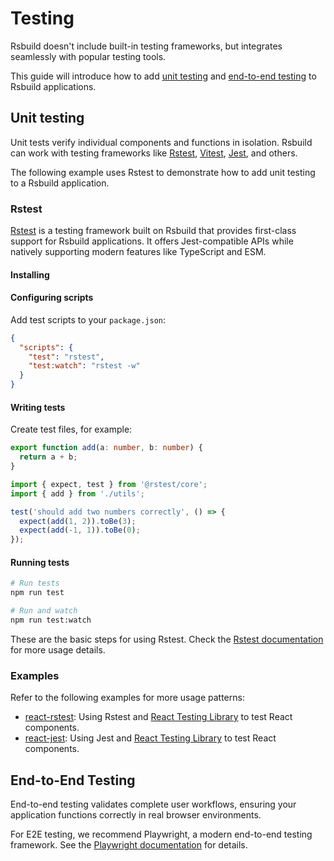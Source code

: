 # Testing

Rsbuild doesn't include built-in testing frameworks, but integrates seamlessly with popular testing tools.

This guide will introduce how to add [unit testing](#unit-testing) and [end-to-end testing](#end-to-end-testing) to Rsbuild applications.

## Unit testing

Unit tests verify individual components and functions in isolation. Rsbuild can work with testing frameworks like [Rstest](https://rstest.rs), [Vitest](https://vitest.dev/), [Jest](https://jestjs.io/), and others.

The following example uses Rstest to demonstrate how to add unit testing to a Rsbuild application.

### Rstest

[Rstest](https://rstest.rs/) is a testing framework built on Rsbuild that provides first-class support for Rsbuild applications. It offers Jest-compatible APIs while natively supporting modern features like TypeScript and ESM.

#### Installing


<PackageManagerTabs command="add @rstest/core -D" />

#### Configuring scripts

Add test scripts to your `package.json`:

```json
{
  "scripts": {
    "test": "rstest",
    "test:watch": "rstest -w"
  }
}
```

#### Writing tests

Create test files, for example:

```ts title="src/util.ts"
export function add(a: number, b: number) {
  return a + b;
}
```

```ts title="src/utils.test.ts"
import { expect, test } from '@rstest/core';
import { add } from './utils';

test('should add two numbers correctly', () => {
  expect(add(1, 2)).toBe(3);
  expect(add(-1, 1)).toBe(0);
});
```

#### Running tests

```bash
# Run tests
npm run test

# Run and watch
npm run test:watch
```

These are the basic steps for using Rstest. Check the [Rstest documentation](https://rstest.rs/guide/start/) for more usage details.

### Examples

Refer to the following examples for more usage patterns:

- [react-rstest](https://github.com/rspack-contrib/rstack-examples/tree/main/rsbuild/react-rstest): Using Rstest and [React Testing Library](https://github.com/testing-library/react-testing-library) to test React components.
- [react-jest](https://github.com/rspack-contrib/rstack-examples/tree/main/rsbuild/react-jest): Using Jest and [React Testing Library](https://github.com/testing-library/react-testing-library) to test React components.

## End-to-End Testing

End-to-end testing validates complete user workflows, ensuring your application functions correctly in real browser environments.

For E2E testing, we recommend Playwright, a modern end-to-end testing framework. See the [Playwright documentation](https://playwright.dev/docs/intro) for details.
